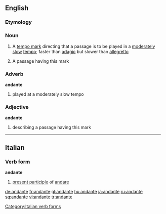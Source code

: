 ==English==
===Etymology===
{{It.}}

===Noun===
{{en-noun}}

#{{music}} A [[tempo mark]] directing that a passage is to be played in a [[moderate]]ly [[slow]] [[tempo]]; faster than [[adagio]] but slower than [[allegretto]]
#{{music}} A passage having this mark

===Adverb===
'''andante'''

#{{music}} played at a moderately slow tempo

===Adjective===
'''andante'''

#{{music}} describing a passage having this mark

----

==Italian==

===Verb form===
'''andante'''

# [[present participle]] of [[andare]]

[[Category:Italian verb forms]]

[[de:andante]]
[[fr:andante]]
[[gl:andante]]
[[hu:andante]]
[[ja:andante]]
[[ru:andante]]
[[sq:andante]]
[[vi:andante]]
[[tr:andante]]
